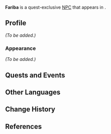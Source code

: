 {{About|the quest-exclusive NPC from ''[[The Illusions of the Mob]]''|the open-world NPC in Port Ormos|Fariba}}
{{Meta
<!-- Remove this template after adding the missing info -->
|missing_NPC_profile  = yes
<!--
|missing_NPC_idle     = yes
|missing_NPC_dialogue = yes
-->
}}
{{Character Infobox
|type             = Quest NPC
|name             = Fariba
|image            = NPC Fariba (Fragmented Testimony).png
|realname         = <!-- Optional, if different from in-game name -->
|deceased         = <!-- Past (for deceased prior to events of the game) or free response -->
|region           = Sumeru
|location         = Sumeru
|affiliation      = Rtawahist
|title            = 

|ancestry         = <!-- Clan/family -->
|father           = 
|mother           = 
|spouse           = 
|sibling          = 
|child            = 
|relative         = 

|voiceEN          = [http://www.kellynienaltowski.com/ Kelly Nienaltowski]<ref name="Kelly Nienaltowski">Twitter: [https://twitter.com/KNienaltowski/status/1631488451127414784 EN VA Self Announcement] ([https://web.archive.org/web/20230307172722/https://twitter.com/KNienaltowski/status/1631488451127414784 Archived])</ref>
|voiceCN          = 
|voiceJP          = 
|dialoguereward   = 
}}
'''Fariba''' is a quest-exclusive [[NPC]] that appears in {{Quest|Fragmented Testimony}}.
<!--
==Location==
{{subst:#tag:gallery|
NPC Location {{subst:PAGENAME}}.png{{subst:!}}{{subst:PAGENAME}}'s location
NPC Location {{subst:PAGENAME}} Context.png{{subst:!}}Additional context
}}
-->
==Profile==
<!--Detailed story/lore information goes here.-->
''(To be added.)''

===Appearance===
<!--Keep appearance section short and concise. Limit to 2 paragraphs with 3-4 sentences each.-->
''(To be added.)''

==Quests and Events==
{{Quests and Events}}
<!--
==Idle Quotes==
{{Dialogue Start}}
: {{DIcon|Idle}} {{Tx}}
:: {{A|VO {{subst:PAGENAME}} 01.ogg}} "{{Tx}}"
{{Dialogue End}}

==Dialogue==
{{Dialogue Start}}
:'''{{subst:PAGENAME}}:''' 
:{{DIcon}}
{{Dialogue End}}
<!--
==Event Dialogue==
===Event Name===
{{Dialogue Start}}
:'''{{subst:PAGENAME}}:'''
{{Dialogue End}}

==Trivia==
* 
-->
==Other Languages==
{{Other Languages
|default_hidden = 1
|en      = Fariba
|zhs     = 法莉巴
|zhs_rm  = Fǎlìbā
|zht     = 法莉巴
|zht_rm  = Fǎlìbā
|ja      = ファリバ
|ja_rm   = Fariba
|ko      = 파리바
|es      = Fariba
|fr      = Fariba
|ru      = Фариба
|th      = Fariba
|vi      = Fariba
|de      = Fariba
|id      = Fariba
|pt      = Fariba
|tr      = Fariba
|it      = Fariba
}}

==Change History==
{{Change History|3.4}}

==References==
{{Reflist}}